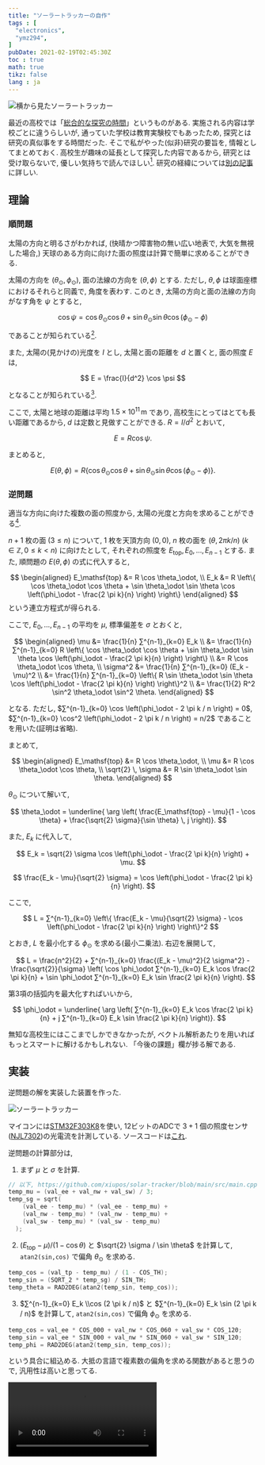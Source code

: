 ```yaml
---
title: "ソーラートラッカーの自作"
tags : [
  "electronics",
  "ymz294",
]
pubDate: 2021-02-19T02:45:30Z
toc : true
math: true
tikz: false
lang : ja
---
```



![横から見たソーラートラッカー](./_1.jpg)

最近の高校では「[総合的な探究の時間](https://www.mext.go.jp/content/1407196_21_1_1_2.pdf)」というものがある.
実施される内容は学校ごとに違うらしいが,
通っていた学校は教育実験校でもあったため,
探究とは研究の真似事をする時間だった.
そこで私がやった(似非)研究の要旨を,
情報としてまとめておく.
高校生が趣味の延長として探究した内容であるから,
研究とは受け取らないで, 優しい気持ちで読んでほしい[^1].
研究の経緯については[別の記事](/blog/electronics/hs-summer)に詳しい.

[^1]: もちろん立派な研究をする高校生もいる.
おならの匂いを消すパンツを作り話題になった先輩など.

## 理論

### 順問題

太陽の方向と明るさがわかれば,
(快晴かつ障害物の無い広い地表で, 大気を無視した場合,)
天球のある方向に向けた面の照度は計算で簡単に求めることができる.

太陽の方向を $(\theta_\odot, \phi_\odot)$,
面の法線の方向を $(\theta, \phi)$ とする.
ただし, $\theta,\phi$ は球面座標におけるそれらと同義で, 角度を表わす.
このとき, 太陽の方向と面の法線の方向がなす角を $\psi$ とすると,

$$
\cos \psi =
\cos \theta_\odot \cos \theta +
\sin \theta_\odot \sin \theta
\cos (\phi_\odot - \phi)
$$

であることが知られている[^2].
[^2]: これを[球面三角法の余弦定理](https://ja.wikipedia.org/wiki/球面三角法#球面三角法の基本公式)という.
古くは航海術の時代に使われていたらしい.

また, 太陽の(見かけの)光度を $I$ とし,
太陽と面の距離を $d$ と置くと,
面の照度 $E$ は,

$$
E = \frac{I}{d^2} \cos \psi
$$

となることが知られている[^3].
[^3]: [Beleuchtungsstärke – Wikipedia](https://de.wikipedia.org/wiki/Beleuchtungsst%C3%A4rke#Photometrisches_Entfernungsgesetz),
[光学 講義ノート 黒田和男(第１０章 測光・測色)](http://qopt.iis.u-tokyo.ac.jp/optics/10radiometryU_A4.pdf#page=4).

ここで, 太陽と地球の距離は平均 $1.5 \times 10^{11} \, \mathrm{m}$ であり,
高校生にとってはとても長い距離であるから, $d$ は定数と見做すことができる.
$R = I/d^2$ とおいて,

$$
E = R \cos \psi.
$$

まとめると,

$$
E(\theta, \phi) = R \left\{
  \cos \theta_\odot \cos \theta +
  \sin \theta_\odot \sin \theta
  \cos (\phi_\odot - \phi)
\right\}.
$$

### 逆問題

適当な方向に向けた複数の面の照度から,
太陽の光度と方向を求めることができる[^4].
[^4]: ここでの適当は「適切な方向で」という意味で,
任意の数の面だったり,
解が存在する条件だったりは証明できていない.

$n+1$ 枚の面 ($3 \leq n$) について, $1$ 枚を天頂方向 $(0,0)$,
$n$ 枚の面を $(\theta, 2 \pi k / n)$ ($k \in \mathbb{Z}, \, 0 \leq k < n$)
に向けたとして,
それぞれの照度を $E_\mathsf{top}, E_0, \dots, E_{n-1}$ とする.
また, 順問題の $E(\theta,\phi)$ の式に代入すると,

$$
\begin{aligned}
  E_\mathsf{top} &= R \cos \theta_\odot, \\
  E_k &= R \left\{
    \cos \theta_\odot \cos \theta +
    \sin \theta_\odot \sin \theta
    \cos \left(\phi_\odot - \frac{2 \pi k}{n} \right)
  \right\}
\end{aligned}
$$
という連立方程式が得られる.

ここで, $E_0, \dots, E_{n-1}$ の平均を $\mu$, 標準偏差を $\sigma$ とおくと,

$$
\begin{aligned}
  \mu
  &= \frac{1}{n} ∑^{n-1}_{k=0} E_k \\ 
  &= \frac{1}{n} ∑^{n-1}_{k=0} R \left\{
      \cos \theta_\odot \cos \theta +
      \sin \theta_\odot \sin \theta
      \cos \left(\phi_\odot - \frac{2 \pi k}{n} \right)
    \right\} \\
  &= R \cos \theta_\odot \cos \theta, \\
  \sigma^2
  &= \frac{1}{n} ∑^{n-1}_{k=0} (E_k - \mu)^2 \\ 
  &= \frac{1}{n} ∑^{n-1}_{k=0} \left\{
      R \sin \theta_\odot \sin \theta
      \cos \left(\phi_\odot - \frac{2 \pi k}{n} \right)
    \right\}^2 \\ 
  &= \frac{1}{2} R^2 \sin^2 \theta_\odot \sin^2 \theta.
\end{aligned}
$$

となる. ただし,
$∑^{n-1}_{k=0} \cos \left(\phi_\odot - 2 \pi k / n \right) = 0$,
$∑^{n-1}_{k=0} \cos^2 \left(\phi_\odot - 2 \pi k / n \right) = n/2$
であることを用いた(証明は省略).

まとめて,

$$
\begin{aligned}
  E_\mathsf{top} &= R \cos \theta_\odot, \\ 
  \mu &= R \cos \theta_\odot \cos \theta, \\ 
  \sqrt{2} \, \sigma &= R \sin \theta_\odot \sin \theta.
\end{aligned}
$$

$\theta_\odot$ について解いて,

$$
\theta_\odot = \underline{ \arg \left(
    \frac{E_\mathsf{top} - \mu}{1 - \cos \theta}
    +
    \frac{\sqrt{2} \sigma}{\sin \theta} \, j
\right)}.
$$

また, $E_k$ に代入して,

$$
E_k = \sqrt{2} \sigma \cos \left(\phi_\odot - \frac{2 \pi k}{n} \right) + \mu.
$$

$$
\frac{E_k - \mu}{\sqrt{2} \sigma} = \cos \left(\phi_\odot - \frac{2 \pi k}{n} \right).
$$

ここで,

$$
L = ∑^{n-1}_{k=0} \left\{
  \frac{E_k - \mu}{\sqrt{2} \sigma} - \cos \left(\phi_\odot - \frac{2 \pi k}{n} \right)
\right\}^2
$$

とおき, $L$ を最小化する $\phi_\odot$ を求める(最小二乗法).
右辺を展開して,

$$
L =
  \frac{n^2}{2} +
  ∑^{n-1}_{k=0} \frac{(E_k - \mu)^2}{2 \sigma^2} -
  \frac{\sqrt{2}}{\sigma} \left(
    \cos \phi_\odot ∑^{n-1}_{k=0} E_k \cos \frac{2 \pi k}{n} +
    \sin \phi_\odot ∑^{n-1}_{k=0} E_k \sin \frac{2 \pi k}{n}
  \right).
$$

第3項の括弧内を最大化すればいいから,

$$
\phi_\odot = \underline{ \arg \left(
  ∑^{n-1}_{k=0} E_k \cos \frac{2 \pi k}{n} +
  j ∑^{n-1}_{k=0} E_k \sin \frac{2 \pi k}{n}
\right)}.
$$

無知な高校生にはここまでしかできなかったが,
ベクトル解析あたりを用いればもっとスマートに解けるかもしれない.
「今後の課題」欄が捗る解である.

## 実装

逆問題の解を実装した装置を作った.

![ソーラートラッカー](./_2.jpg)


マイコンには[STM32F303K8](https://www.st.com/en/evaluation-tools/nucleo-f303k8.html)を使い,
12ビットのADCで $3+1$ 個の照度センサ([NJL7302](https://www.njr.co.jp/electronic_device/products/NJL7302L-F3.html))の光電流を計測している.
ソースコードは[これ](https://github.com/xiupos/solar-tracker).

逆問題の計算部分は,
1. まず $\mu$ と $\sigma$ を計算.

```cpp
// 以下, https://github.com/xiupos/solar-tracker/blob/main/src/main.cppより抜粋
temp_mu = (val_ee + val_nw + val_sw) / 3;
temp_sg = sqrt(
    (val_ee - temp_mu) * (val_ee - temp_mu) +
    (val_nw - temp_mu) * (val_nw - temp_mu) +
    (val_sw - temp_mu) * (val_sw - temp_mu)
  );
```

2. $(E_\mathsf{top} - \mu)/(1 - \cos \theta)$ と
$\sqrt{2} \sigma / \sin \theta$ を計算して,
`atan2(sin,cos)` で偏角 $\theta_\odot$ を求める.

```cpp
temp_cos = (val_tp - temp_mu) / (1 - COS_TH);
temp_sin = (SQRT_2 * temp_sg) / SIN_TH;
temp_theta = RAD2DEG(atan2(temp_sin, temp_cos));
```

3. $∑^{n-1}_{k=0} E_k \\cos (2 \pi k / n)$ と
$∑^{n-1}_{k=0} E_k \sin (2 \pi k / n)$ を計算して,
`atan2(sin,cos)` で偏角 $\phi_\odot$ を求める.

```cpp
temp_cos = val_ee * COS_000 + val_nw * COS_060 + val_sw * COS_120;
temp_sin = val_ee * SIN_000 + val_nw * SIN_060 + val_sw * SIN_120;
temp_phi = RAD2DEG(atan2(temp_sin, temp_cos));
```

という具合に組込める.
大抵の言語で複素数の偏角を求める関数があると思うので,
汎用性は高いと思ってる.

<Video src={video1} loop />

上部のサーボ(2軸)で太陽の方向を指し示すようにしているが,
概ね方向は合っていると思う[^5].
[^5]: 研究であれば厳密な検証が必要だろうが,
4個の照度センサだけではどうしても限界があるので目を瞑ってほしい.

## 応用

元々は太陽光発電用ソーラートラッカーを作る研究だった.
他には, 探査機が自分の位置を測ることなどに応用できると思う.
たぶんもうやらないが.
